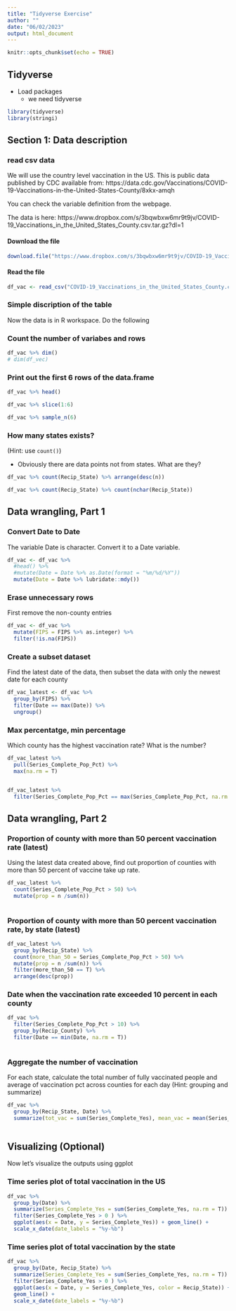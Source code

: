 ```yaml
---
title: "Tidyverse Exercise"
author: ""
date: "06/02/2023"
output: html_document
---
```


```r
knitr::opts_chunk$set(echo = TRUE)
```

## Tidyverse

- Load packages
  - we need tidyverse

```r
library(tidyverse)
library(stringi)
```

## Section 1: Data description

### read csv data

We will use the country level vaccination in the US. This is public data published by CDC available from: https://data.cdc.gov/Vaccinations/COVID-19-Vaccinations-in-the-United-States-County/8xkx-amqh

You can check the variable definition from the webpage. 

The data is here: https://www.dropbox.com/s/3bqwbxw6mr9t9jv/COVID-19_Vaccinations_in_the_United_States_County.csv.tar.gz?dl=1

#### Download the file

```r
download.file("https://www.dropbox.com/s/3bqwbxw6mr9t9jv/COVID-19_Vaccinations_in_the_United_States_County.csv.tar.gz?dl=1", destfile = "COVID-19_Vaccinations_in_the_United_States_County.csv.tar.gz")
```

#### Read the file

```r
df_vac <- read_csv("COVID-19_Vaccinations_in_the_United_States_County.csv.tar.gz")

```


### Simple discription of the table

Now the data is in R workspace. Do the following

### Count the number of variabes and rows

```r
df_vac %>% dim()
# dim(df_vec)
```

### Print out the first 6 rows of the data.frame

```r
df_vac %>% head()

df_vac %>% slice(1:6)

df_vac %>% sample_n(6)
```


### How many states exists?

(Hint: use `count()`)

- Obviously there are data points not from states. What are they?

```r
df_vac %>% count(Recip_State) %>% arrange(desc(n))

df_vac %>% count(Recip_State) %>% count(nchar(Recip_State))

```


## Data wrangling, Part 1

### Convert Date to Date

The variable Date is character. Convert it to a Date variable.

```r
df_vac <- df_vac %>%
  #head() %>%
  #mutate(Date = Date %>% as.Date(format = "%m/%d/%Y"))
  mutate(Date = Date %>% lubridate::mdy())

```

### Erase unnecessary rows

First remove the non-county entries

```r
df_vac <- df_vac %>% 
  mutate(FIPS = FIPS %>% as.integer) %>%
  filter(!is.na(FIPS))

```


### Create a subset dataset

Find the latest date of the data, then subset the data with only the newest date for each county

```r
df_vac_latest <- df_vac %>%
  group_by(FIPS) %>%
  filter(Date == max(Date)) %>%
  ungroup() 


```

### Max percentatge, min percentage

Which county has the highest vaccination rate? What is the number?

```r
df_vac_latest %>% 
  pull(Series_Complete_Pop_Pct) %>%
  max(na.rm = T)


df_vac_latest %>% 
  filter(Series_Complete_Pop_Pct == max(Series_Complete_Pop_Pct, na.rm = T))

```


## Data wrangling, Part 2

### Proportion of county with more than 50 percent vaccination rate (latest)

Using the latest data created above, find out proportion of counties with more than 50 percent of vaccine take up rate.

```r
df_vac_latest %>% 
  count(Series_Complete_Pop_Pct > 50) %>%
  mutate(prop = n /sum(n))
  

```

### Proportion of county with more than 50 percent vaccination rate, by state (latest)

```r
df_vac_latest %>% 
  group_by(Recip_State) %>%
  count(more_than_50 = Series_Complete_Pop_Pct > 50) %>%
  mutate(prop = n /sum(n)) %>%
  filter(more_than_50 == T) %>% 
  arrange(desc(prop))


```

### Date when the vaccination rate exceeded 10 percent in each county

```r
df_vac %>%
  filter(Series_Complete_Pop_Pct > 10) %>%
  group_by(Recip_County) %>%
  filter(Date == min(Date, na.rm = T))
  
```

### Aggregate the number of vaccination

For each state, calculate the total number of fully vaccinated people 
and average of vaccination pct across counties for each day (Hint: grouping and summarize)


```r
df_vac %>%
  group_by(Recip_State, Date) %>%
  summarize(tot_vac = sum(Series_Complete_Yes), mean_vac = mean(Series_Complete_Pop_Pct))
  
```



## Visualizing (Optional)

Now let's visualize the outputs using ggplot

### Time series plot of total vaccination in the US

```r
df_vac %>%
  group_by(Date) %>%
  summarize(Series_Complete_Yes = sum(Series_Complete_Yes, na.rm = T)) %>%
  filter(Series_Complete_Yes > 0 ) %>%
  ggplot(aes(x = Date, y = Series_Complete_Yes)) + geom_line() +
  scale_x_date(date_labels = "%y-%b")

```


### Time series plot of total vaccination by the state

```r
df_vac %>%
  group_by(Date, Recip_State) %>%
  summarize(Series_Complete_Yes = sum(Series_Complete_Yes, na.rm = T)) %>%
  filter(Series_Complete_Yes > 0 ) %>%
  ggplot(aes(x = Date, y = Series_Complete_Yes, color = Recip_State)) + 
  geom_line() +
  scale_x_date(date_labels = "%y-%b")

```

